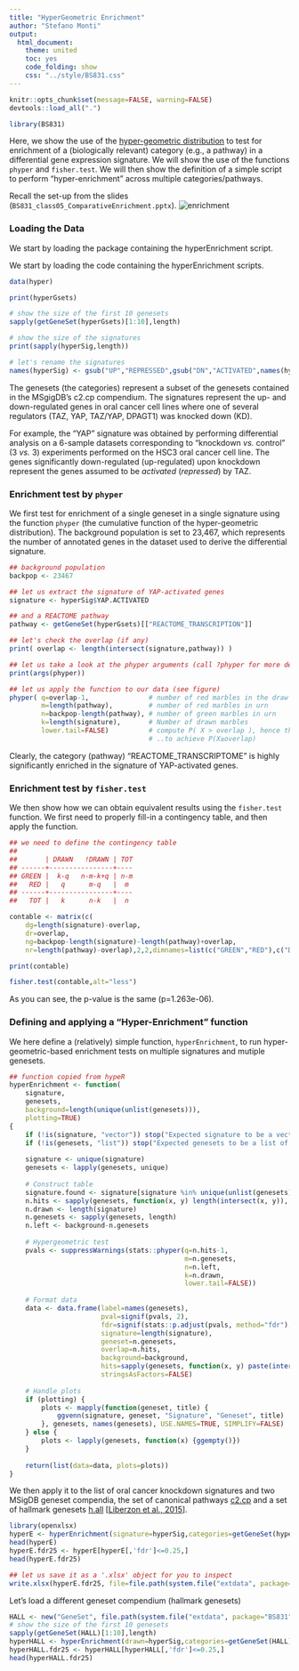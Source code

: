 ```yaml
---
title: "HyperGeometric Enrichment"
author: "Stefano Monti"
output:
  html_document:
    theme: united
    toc: yes
    code_folding: show
    css: "../style/BS831.css" 
---
```


```r
knitr::opts_chunk$set(message=FALSE, warning=FALSE)
devtools::load_all(".")
```

```r
library(BS831)
```

Here, we show the use of the
<a href="https://en.wikipedia.org/wiki/Hypergeometric_distribution">
hyper-geometric distribution</a>
to test for enrichment of a (biologically relevant) category (e.g., a
pathway) in a differential gene expression signature. We will show the
use of the functions `phyper` and `fisher.test`. We will then show the
definition of a simple script to perform "hyper-enrichment" across
multiple categories/pathways.

Recall the set-up from the slides (`BS831_class05_ComparativeEnrichment.pptx`).
![enrichment](../figs/hyper.enrichment.png)

### Loading the Data

We start by loading the package containing the hyperEnrichment
script. 

We start by loading the code containing the hyperEnrichment
scripts. 

```r
data(hyper)

print(hyperGsets)

# show the size of the first 10 genesets
sapply(getGeneSet(hyperGsets)[1:10],length)

# show the size of the signatures
print(sapply(hyperSig,length))

# let's rename the signatures
names(hyperSig) <- gsub("UP","REPRESSED",gsub("DN","ACTIVATED",names(hyperSig)))
```

The genesets (the categories) represent a subset of the genesets
contained in the MSgigDB's c2.cp compendium. The signatures represent
the up- and down-regulated genes in oral cancer cell lines where one
of several regulators (TAZ, YAP, TAZ/YAP, DPAGT1) was knocked down
(KD).

For example, the "YAP" signature was obtained by performing
differential analysis on a 6-sample datasets corresponding to
"knockdown _vs._ control" (3 _vs._ 3) experiments performed on the
HSC3 oral cancer cell line. The genes significantly down-regulated
(up-regulated) upon knockdown represent the genes assumed to be
_activated_ (_repressed_) by TAZ.

### Enrichment test by `phyper`

We first test for enrichment of a single geneset in a single signature
using the function `phyper` (the cumulative function of the
hyper-geometric distribution). The background population is set to
23,467, which represents the number of annotated genes in the dataset
used to derive the differential signature.

```r
## background population
backpop <- 23467

## let us extract the signature of YAP-activated genes
signature <- hyperSig$YAP.ACTIVATED

## and a REACTOME pathway
pathway <- getGeneSet(hyperGsets)[["REACTOME_TRANSCRIPTION"]]

## let's check the overlap (if any)
print( overlap <- length(intersect(signature,pathway)) )

## let us take a look at the phyper arguments (call ?phyper for more details)
print(args(phyper))

## let us apply the function to our data (see figure)
phyper( q=overlap-1,               # number of red marbles in the draw - 1 (see below)
        m=length(pathway),         # number of red marbles in urn
        n=backpop-length(pathway), # number of green marbles in urn 
        k=length(signature),       # Number of drawn marbles
        lower.tail=FALSE)          # compute P( X > overlap ), hence the '-1' above
                                   # ..to achieve P(X≥overlap)
```

Clearly, the category (pathway) "REACTOME_TRANSCRIPTOME" is highly
significantly enriched in the signature of YAP-activated genes.

### Enrichment test by `fisher.test`

We then show how we can obtain equivalent results using the
`fisher.test` function. We first need to properly fill-in a
contingency table, and then apply the function.

```r
## we need to define the contingency table
##
##       | DRAWN   !DRAWN | TOT
## ------+----------------+----
## GREEN |  k-q   n-m-k+q | n-m
##   RED |   q      m-q   |  m
## ------+----------------+----
##   TOT |   k      n-k   |  n

contable <- matrix(c(
    dg=length(signature)-overlap,
    dr=overlap,
    ng=backpop-length(signature)-length(pathway)+overlap,
    nr=length(pathway)-overlap),2,2,dimnames=list(c("GREEN","RED"),c("DRAWN","not DRAWN")))

print(contable)

fisher.test(contable,alt="less")
```

As you can see, the p-value is the same (p=1.263e-06).

### Defining and applying a "Hyper-Enrichment" function

We here define a (relatively) simple function, `hyperEnrichment`, to
run hyper-geometric-based enrichment tests on multiple signatures and
mutiple genesets.

```r
## function copied from hypeR
hyperEnrichment <- function(
    signature,
    genesets,
    background=length(unique(unlist(genesets))),
    plotting=TRUE) 
{
    if (!is(signature, "vector")) stop("Expected signature to be a vector of symbols\n")
    if (!is(genesets, "list")) stop("Expected genesets to be a list of genesets\n")
    
    signature <- unique(signature)
    genesets <- lapply(genesets, unique)
    
    # Construct table
    signature.found <- signature[signature %in% unique(unlist(genesets))]
    n.hits <- sapply(genesets, function(x, y) length(intersect(x, y)), signature.found)
    n.drawn <- length(signature)
    n.genesets <- sapply(genesets, length)
    n.left <- background-n.genesets
    
    # Hypergeometric test
    pvals <- suppressWarnings(stats::phyper(q=n.hits-1,
                                            m=n.genesets,
                                            n=n.left,
                                            k=n.drawn,
                                            lower.tail=FALSE))
    
    # Format data
    data <- data.frame(label=names(genesets),
                       pval=signif(pvals, 2),
                       fdr=signif(stats::p.adjust(pvals, method="fdr"), 2),
                       signature=length(signature),
                       geneset=n.genesets,
                       overlap=n.hits,
                       background=background,
                       hits=sapply(genesets, function(x, y) paste(intersect(x, y), collapse=','), signature.found),
                       stringsAsFactors=FALSE)
    
    # Handle plots
    if (plotting) {
        plots <- mapply(function(geneset, title) {
            ggvenn(signature, geneset, "Signature", "Geneset", title)
        }, genesets, names(genesets), USE.NAMES=TRUE, SIMPLIFY=FALSE)
    } else {
        plots <- lapply(genesets, function(x) {ggempty()})
    }
    
    return(list(data=data, plots=plots))
}
```

We then apply it to the list of oral cancer knockdown signatures and two MSigDB geneset compendia, the set of canonical pathways
<a href="http://software.broadinstitute.org/gsea/msigdb/genesets.jsp?collection=CP">
c2.cp</a>
and a set of hallmark genesets
<a href="http://software.broadinstitute.org/gsea/msigdb/genesets.jsp?collection=H">
h.all</a> 
[<a href="http://www.ncbi.nlm.nih.gov/pubmed/26771021">Liberzon et al., 2015</a>].

```r
library(openxlsx) 
hyperE <- hyperEnrichment(signature=hyperSig,categories=getGeneSet(hyperGsets),ntotal=backpop) 
head(hyperE)
hyperE.fdr25 <- hyperE[hyperE[,'fdr']<=0.25,]
head(hyperE.fdr25)

## let us save it as a '.xlsx' object for you to inspect
write.xlsx(hyperE.fdr25, file=file.path(system.file("extdata", package="BS831"), "hyperE.fdr25.xls"))
```

Let's load a different geneset compendium (hallmark genesets)

```r
HALL <- new("GeneSet", file.path(system.file("extdata", package="BS831"), "h.all.v6.1.symbols.gmt"))
# show the size of the first 10 genesets
sapply(getGeneSet(HALL)[1:10],length)
hyperHALL <- hyperEnrichment(drawn=hyperSig,categories=getGeneSet(HALL),ntotal=backpop)
hyperHALL.fdr25 <- hyperHALL[hyperHALL[,'fdr']<=0.25,]
head(hyperHALL.fdr25)
```

